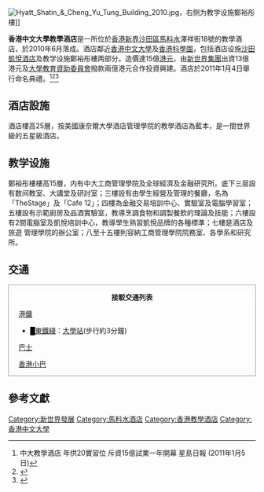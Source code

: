 [[File:Hyatt_Shatin_&_Cheng_Yu_Tung_Building_2010.jpg|thumb]]，右侧为教学设施鄭裕彤樓]]

'''香港中文大學教學酒店'''是一所位於[[香港|香港]][[新界|新界]][[沙田區|沙田區]][[馬料水|馬料水]]澤祥街18號的教學酒店，於2010年6月落成。酒店鄰近[[香港中文大學|香港中文大學]]及[[香港科學園|香港科學園]]，包括酒店设施[[沙田凱悅酒店|沙田凱悅酒店]]及教学设施鄭裕彤樓两部分。造價達15億[[港元|港元]]，由[[新世界集團|新世界集團]]出資13億港元及[[大學教育資助委員會|大學教育資助委員會]]撥款兩億港元合作投資興建。酒店於2011年1月4日舉行命名典禮。<ref>中大教學酒店 年供20實習位 斥資15億試業一年開幕 星島日報  (2011年1月5日)</ref><ref>{{Cite web |url=http://inmediahk.net/node/1002256 |title=「迪士尼」式糊塗賬的中大教學酒店 |accessdate=2017-08-03 |archive-date=2009-04-18 |archive-url=https://web.archive.org/web/20090418020805/http://www.inmediahk.net/node/1002256 |dead-url=yes }}</ref><ref>{{Cite web |url=https://www.cpr.cuhk.edu.hk/tc/press_detail.php?id=944 |title=香港中文大學教學酒店開幕暨鄭裕彤樓命名 |accessdate=2017-08-03 |archive-date=2017-08-04 |archive-url=https://web.archive.org/web/20170804012831/https://www.cpr.cuhk.edu.hk/tc/press_detail.php?id=944 |dead-url=yes }}</ref>

==酒店設施==
{{main
|沙田凱悅酒店
}}
酒店樓高25層，按美國康奈爾大學酒店管理學院的教學酒店為藍本，是一間世界級的五星級酒店。

==教学设施==
鄭裕彤樓樓高15層，内有中大工商管理學院及全球經濟及金融研究所。底下三层設有数间教室、大講堂及研討室；三樓設有由學生經營及管理的餐廳，名為「TheStage」及「Cafe 12」；四樓為金融交易培訓中心、實驗室及電腦學習室；五樓設有示範廚房及品酒實驗室，教導烹調食物和調製餐飲的理論及技能；六樓設有2間電腦室及凱悅培訓中心，教導學生熟習凱悅品牌的各種標準；七樓是酒店及旅遊 管理學院的辦公室；八至十五樓則容納工商管理學院院務室、各學系和研究所。


== 交通 ==
<div class="NavFrame collapsed" style="clear: no; border: 1px solid #999; margin: 0 auto; padding: 0 10px; text-align: left;">
<div class="NavHead" style="background-color: #FFFFFF; margin: 0 auto; padding: 0 10px; text-align: center; font-weight: bold;">接駁交通列表</div>
<div class="NavContent" style="margin: 0 auto; padding: 0 10px;">
;[[港鐵|港鐵]]
*<font color="{{東鐵綫色彩}}">█</font>[[東鐵綫|東鐵綫]]：[[大學站_(香港)|大學站]](步行約3分鐘)
;[[香港巴士|巴士]]
{{九龍新界巴士簡單列表|43P|82C|87K|87S|99R|263A|272A|272K|289K}}{{大嶼山巴士簡單列表|A47X}}
;[[香港小巴|香港小巴]]
{{新界專線小巴簡單列表|807A|807C|807K|807S|807X}}
</div></div>

== 參考文獻 ==
{{reflist}}

{{香港中文大學}}
{{新世界發展}}
[[Category:新世界發展|Category:新世界發展]]
[[Category:馬料水酒店|Category:馬料水酒店]]
[[Category:香港教學酒店|Category:香港教學酒店]]
[[Category:香港中文大學|Category:香港中文大學]]